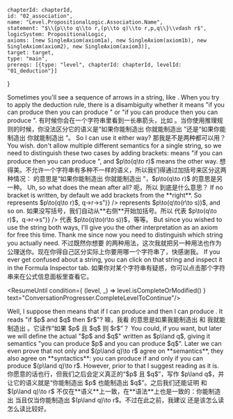 

	chapterId: chapterId,
	id: "02_association",
	name: "Level.PropositionalLogic.Association.Name",
	statement: "$\\{p\\to q\\to r,(p\\to q)\\to r,p,q\\}\\vdash r$",
	logicSystem: PropositionalLogic,
	axioms: [new SingleAxiom(axiom1a), new SingleAxiom(axiom1b), new SingleAxiom(axiom2), new SingleAxiom(axiom3)],
	target: target,
	type: "main",
	prereqs: [{type: "level", chapterId: chapterId, levelId: "01_deduction"}]
}


<ConversationProgresser>

<Speak speaker="sapphire">
<LocalizedMarkdown locale="en">
Sometimes you'll see a sequence of arrows in a string, like <FormulaLatex formula={axiom1a} />. When you try to apply the deduction rule, there is a disambiguity whether it means "if you can produce <FormulaLatex formula={ptoq} /> then you can produce <FormulaLatex formula={target} />" or "if you can produce <FormulaLatex formula={axiom2} /> then you can produce <FormulaLatex formula={qtor} />". 
</LocalizedMarkdown>
<LocalizedMarkdown locale="zh">
有时候你会在一个字符串里看到一长串箭头，比如 <FormulaLatex formula={axiom1a} />。当你使用推理规则的时候，你没法区分它的语义是“如果你能制造出 <FormulaLatex formula={ptoq} /> 你就能制造出 <FormulaLatex formula={target} />”还是“如果你能制造出 <FormulaLatex formula={axiom2} /> 你就能制造出 <FormulaLatex formula={qtor} />”。
</LocalizedMarkdown>
</Speak>

<Speak speaker="star">
<LocalizedMarkdown locale="en">
So I can use it either way? 
</LocalizedMarkdown>
<LocalizedMarkdown locale="zh">
那我是不是两种都可以用？
</LocalizedMarkdown>
</Speak>

<Speak speaker="sapphire">
<LocalizedMarkdown locale="en">
You wish. <Sapphire /> don't allow multiple different semantics for a single string, so we need to distinguish these two cases by adding brackets: <FormulaLatex formula={axiom1b} /> means "if you can produce <FormulaLatex formula={ptoq} /> then you can produce <FormulaLatex formula={target} />", and $p\to(q\to r)$ means the other way. 
</LocalizedMarkdown>
<LocalizedMarkdown locale="zh">
想得美。<Sapphire />不允许一个字符串有多种不一样的语义，所以我们得通过加括号来区分这两种情况：<FormulaLatex formula={axiom1b} /> 的意思是“如果你能制造出 <FormulaLatex formula={ptoq} /> 你就能制造出 <FormulaLatex formula={target} />”，$p\to(q\to r)$ 的意思是另一种。
</LocalizedMarkdown>
</Speak>

<Speak speaker="star">
<LocalizedMarkdown locale="en">
Uh, so what does the <FormulaLatex formula={axiom1a} /> mean after all? 
</LocalizedMarkdown>
<LocalizedMarkdown locale="zh">
呃，所以 <FormulaLatex formula={axiom1a} /> 到底是什么意思？
</LocalizedMarkdown>
</Speak>

<Speak speaker="sapphire">
<LocalizedMarkdown locale="en">
If no bracket is written, by default we add brackets from the **right**. So <FormulaLatex formula={axiom1a} /> represents $p\to(q\to r)$, <FormulaLatex formula={parseFormula("p->q->r->s")} /> represents $p\to(q\to(r\to s))$, and so on. 
</LocalizedMarkdown>
<LocalizedMarkdown locale="zh">
如果没写括号，我们自动从**右侧**开始加括号。所以 <FormulaLatex formula={axiom1a} /> 代表 $p\to(q\to r)$，<FormulaLatex formula={parseFormula("p->q->r->s")} /> 代表 $p\to(q\to(r\to s))$，等等。
</LocalizedMarkdown>
</Speak>

<Speak speaker="sapphire">
<LocalizedMarkdown locale="en">
But since you wished to use the string<FormulaLatex formula={axiom1a} /> both ways, I'll give you the other interpretation as an axiom for free this time. Thank me since now you need to distinguish which string you actually need. 
</LocalizedMarkdown>
<LocalizedMarkdown locale="zh">
不过既然你想要 <FormulaLatex formula={axiom1a} /> 的两种用法，这次我就把另一种用法也作为公理送你。现在你得自己区分实际上你要用哪一个字符串了，快感谢我。
</LocalizedMarkdown>
</Speak>

<Speak speaker="author">
<LocalizedMarkdown locale="en">
If you ever get confused about a string, you can click on that string and inspect it in the Formula Inspector tab. 
</LocalizedMarkdown>
<LocalizedMarkdown locale="zh">
如果你对某个字符串有疑惑，你可以点击那个字符串来在公式信息面板里查看它。
</LocalizedMarkdown>
</Speak>

<ResumeUntil condition={ (level, _) => level.isCompleteOrModified() } text="ConversationProgresser.CompleteLevelToContinue"/>

<Speak speaker="star">
<LocalizedMarkdown locale="en">
Well, I suppose <FormulaLatex formula={axiom1a} /> then means that if I can produce <FormulaLatex formula={axiom2} /> and <FormulaLatex formula={axiom3} /> then I can produce <FormulaLatex formula={target} />. It reads "if $p$ and $q$ then $r$"? 
</LocalizedMarkdown>
<LocalizedMarkdown locale="zh">
嘛，我看 <FormulaLatex formula={axiom1a} /> 的意思是如果我能制造出 <FormulaLatex formula={axiom2} /> 和 <FormulaLatex formula={axiom3} /> 我就能制造出 <FormulaLatex formula={target} />。它读作“如果 $p$ 且 $q$ 则 $r$”？
</LocalizedMarkdown>
</Speak>

<Speak speaker="sapphire">
<LocalizedMarkdown locale="en">
You could, if you want, but later we will define the actual "$p$ and $q$" written as $p\land q$, giving it semantics "you can produce $p$ and you can produce $q$". Later we can even prove that not only <FormulaLatex formula={axiom1a} /> and $(p\land q)\to r$ agree on **semantics**, they also agree on **syntactics**: you can produce <FormulaLatex formula={axiom1a} /> if and only if you can produce $(p\land q)\to r$. However, prior to that I suggest reading <FormulaLatex formula={axiom1a} /> as it is. 
</LocalizedMarkdown>
<LocalizedMarkdown locale="zh">
你愿意的话也行，但我们之后会定义真正的“$p$ 且 $q$”，写作 $p\land q$，并让它的语义就是“你能制造出 $p$ 也能制造出 $q$”。之后我们还能证明 <FormulaLatex formula={axiom1a} /> 和 $(p\land q)\to r$ 不仅在**语义**上一致，在**语法**上也是一致的：你能制造出 <FormulaLatex formula={axiom1a} /> 当且仅当你能制造出 $(p\land q)\to r$。不过在此之前，我建议 <FormulaLatex formula={axiom1a} /> 还是该怎么读怎么读比较好。
</LocalizedMarkdown>
</Speak>

</ConversationProgresser>
